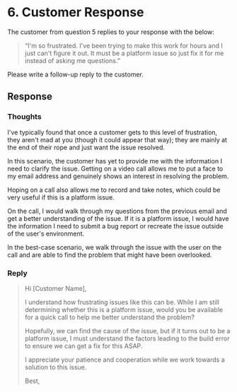# 6. Customer Response

The customer from question 5 replies to your response with the below:

> “I'm so frustrated. I've been trying to make this work for hours and I just can't figure it out. It must be a platform issue so just fix it for me instead of asking me questions.”

Please write a follow-up reply to the customer.

## Response

### Thoughts

I've typically found that once a customer gets to this level of frustration, they aren't mad at you (though it could appear that way); they are mainly at the end of their rope and just want the issue resolved.

In this scenario, the customer has yet to provide me with the information I need to clarify the issue. Getting on a video call allows me to put a face to my email address and genuinely shows an interest in resolving the problem.

Hoping on a call also allows me to record and take notes, which could be very useful if this is a platform issue.

On the call, I would walk through my questions from the previous email and get a better understanding of the issue. If it is a platform issue, I would have the information I need to submit a bug report or recreate the issue outside of the user's environment.

In the best-case scenario, we walk through the issue with the user on the call and are able to find the problem that might have been overlooked.

### Reply

> Hi [Customer Name],
>
> I understand how frustrating issues like this can be. While I am still determining whether this is a platform issue, would you be available for a quick call to help me better understand the problem?
>
> Hopefully, we can find the cause of the issue, but if it turns out to be a platform issue, I must understand the factors leading to the build error to ensure we can get a fix for this ASAP.
>
> I appreciate your patience and cooperation while we work towards a solution to this issue.
>
> Best,
